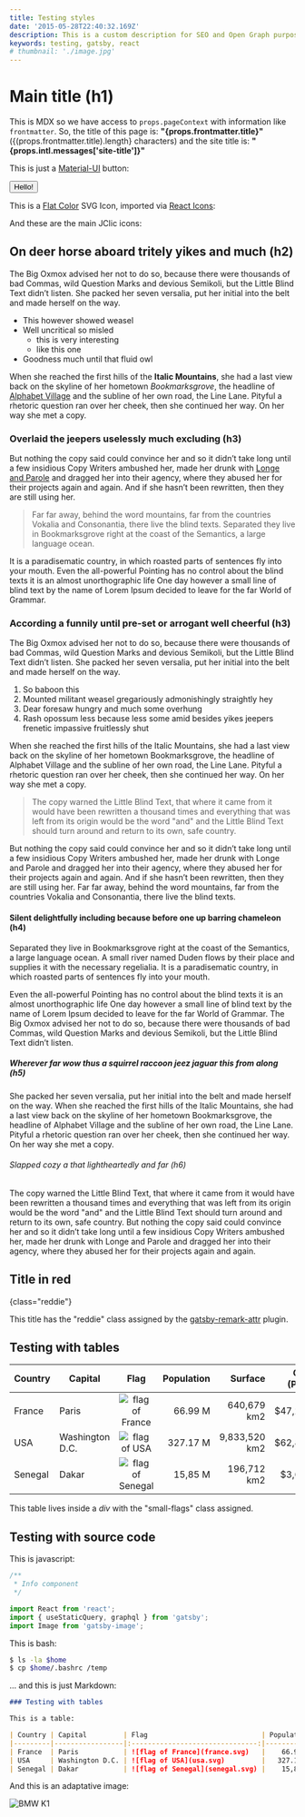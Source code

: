 ```yaml
---
title: Testing styles
date: '2015-05-28T22:40:32.169Z'
description: This is a custom description for SEO and Open Graph purposes, rather than the default generated excerpt. Simply add a description field to the frontmatter.
keywords: testing, gatsby, react
# thumbnail: './image.jpg'
---
```


# Main title (h1)

This is MDX so we have access to `props.pageContext` with information like `frontmatter`. So, the title of this page is:
<strong> "{props.frontmatter.title}"</strong> (<span>{(props.frontmatter.title).length}</span> characters)
and the site title is: 
<strong> "{props.intl.messages['site-title']}"</strong>

This is just a [Material-UI](https://material-ui.com/) button:

<Button variant="contained" color="primary">
  Hello!
</Button>

This is a [Flat Color](https://github.com/icons8/flat-color-icons) SVG Icon, imported via [React Icons](https://react-icons.github.io/):

<ReactIcon icon="truck" size="5x" />

And these are the main JClic icons:

<ReactIcon icon="jclic" size="5x" />

<ReactIcon icon="jclic-author" size="5x" />

<ReactIcon icon="jclic-reports" size="5x" />

## On deer horse aboard tritely yikes and much (h2)

The Big Oxmox advised her not to do so, because there were thousands of bad
Commas, wild Question Marks and devious Semikoli, but the Little Blind Text
didn’t listen. She packed her seven versalia, put her initial into the belt and
made herself on the way.

- This however showed weasel
- Well uncritical so misled
  - this is very interesting
  - like this one
- Goodness much until that fluid owl

When she reached the first hills of the **Italic Mountains**, she had a last
view back on the skyline of her hometown _Bookmarksgrove_, the headline of
[Alphabet Village](http://google.com) and the subline of her own road, the Line
Lane. Pityful a rhetoric question ran over her cheek, then she continued her
way. On her way she met a copy.

### Overlaid the jeepers uselessly much excluding (h3)

But nothing the copy said could convince her and so it didn’t take long until a
few insidious Copy Writers ambushed her, made her drunk with
[Longe and Parole](http://google.com) and dragged her into their agency, where
they abused her for their projects again and again. And if she hasn’t been
rewritten, then they are still using her.

> Far far away, behind the word mountains, far from the countries Vokalia and
> Consonantia, there live the blind texts. Separated they live in Bookmarksgrove
> right at the coast of the Semantics, a large language ocean.

It is a paradisematic country, in which roasted parts of sentences fly into your
mouth. Even the all-powerful Pointing has no control about the blind texts it is
an almost unorthographic life One day however a small line of blind text by the
name of Lorem Ipsum decided to leave for the far World of Grammar.

### According a funnily until pre-set or arrogant well cheerful (h3)

The Big Oxmox advised her not to do so, because there were thousands of bad
Commas, wild Question Marks and devious Semikoli, but the Little Blind Text
didn’t listen. She packed her seven versalia, put her initial into the belt and
made herself on the way.

1.  So baboon this
2.  Mounted militant weasel gregariously admonishingly straightly hey
3.  Dear foresaw hungry and much some overhung
4.  Rash opossum less because less some amid besides yikes jeepers frenetic
    impassive fruitlessly shut

When she reached the first hills of the Italic Mountains, she had a last view
back on the skyline of her hometown Bookmarksgrove, the headline of Alphabet
Village and the subline of her own road, the Line Lane. Pityful a rhetoric
question ran over her cheek, then she continued her way. On her way she met a
copy.

> The copy warned the Little Blind Text, that where it came from it would have
> been rewritten a thousand times and everything that was left from its origin
> would be the word "and" and the Little Blind Text should turn around and
> return to its own, safe country.

But nothing the copy said could convince her and so it didn’t take long until a
few insidious Copy Writers ambushed her, made her drunk with Longe and Parole
and dragged her into their agency, where they abused her for their projects
again and again. And if she hasn’t been rewritten, then they are still using
her. Far far away, behind the word mountains, far from the countries Vokalia and
Consonantia, there live the blind texts.

#### Silent delightfully including because before one up barring chameleon (h4)

Separated they live in Bookmarksgrove right at the coast of the Semantics, a
large language ocean. A small river named Duden flows by their place and
supplies it with the necessary regelialia. It is a paradisematic country, in
which roasted parts of sentences fly into your mouth.

Even the all-powerful Pointing has no control about the blind texts it is an
almost unorthographic life One day however a small line of blind text by the
name of Lorem Ipsum decided to leave for the far World of Grammar. The Big Oxmox
advised her not to do so, because there were thousands of bad Commas, wild
Question Marks and devious Semikoli, but the Little Blind Text didn’t listen.

##### Wherever far wow thus a squirrel raccoon jeez jaguar this from along (h5)

She packed her seven versalia, put her initial into the belt and made herself on
the way. When she reached the first hills of the Italic Mountains, she had a
last view back on the skyline of her hometown Bookmarksgrove, the headline of
Alphabet Village and the subline of her own road, the Line Lane. Pityful a
rhetoric question ran over her cheek, then she continued her way. On her way she
met a copy.

###### Slapped cozy a that lightheartedly and far (h6)

The copy warned the Little Blind Text, that where it came from it would have
been rewritten a thousand times and everything that was left from its origin
would be the word "and" and the Little Blind Text should turn around and return
to its own, safe country. But nothing the copy said could convince her and so it
didn’t take long until a few insidious Copy Writers ambushed her, made her drunk
with Longe and Parole and dragged her into their agency, where they abused her
for their projects again and again.

## Title in red
{class="reddie"}

This title has the "reddie" class assigned by the [gatsby-remark-attr](https://www.gatsbyjs.org/packages/gatsby-remark-attr/) plugin.

## Testing with tables

<div class="responsive-wrapper small-flags">

| Country | Capital         | Flag                            | Population |       Surface | GDP (PPP) |
|---------|-----------------|:-------------------------------:|-----------:|--------------:|----------:|
| France  | Paris           | ![flag of France](france.svg)   |    66.99 M |   640,679 km2 |   $47,223 |
| USA     | Washington D.C. | ![flag of USA](usa.svg)         |   327.17 M | 9,833,520 km2 |   $62,869 |
| Senegal | Dakar           | ![flag of Senegal](senegal.svg) |    15,85 M |   196,712 km2 |    $3,675 |

</div>

This table lives inside a _div_ with the "small-flags" class assigned.

## Testing with source code

This is javascript:

```javascript
/**
 * Info component
 */

import React from 'react';
import { useStaticQuery, graphql } from 'gatsby';
import Image from 'gatsby-image';

```

This is bash:

```bash
$ ls -la $home
$ cp $home/.bashrc /temp
```

... and this is just Markdown:

```Markdown
### Testing with tables

This is a table:

| Country | Capital         | Flag                            | Population |       Surface | GDP (PPP) |
|---------|-----------------|:-------------------------------:|-----------:|--------------:|----------:|
| France  | Paris           | ![flag of France](france.svg)   |    66.99 M |   640,679 km2 |   $47,223 |
| USA     | Washington D.C. | ![flag of USA](usa.svg)         |   327.17 M | 9,833,520 km2 |   $62,869 |
| Senegal | Dakar           | ![flag of Senegal](senegal.svg) |    15,85 M |   196,712 km2 |    $3,675 |

```

And this is an adaptative image:

![BMW K1](k1front.jpg)

